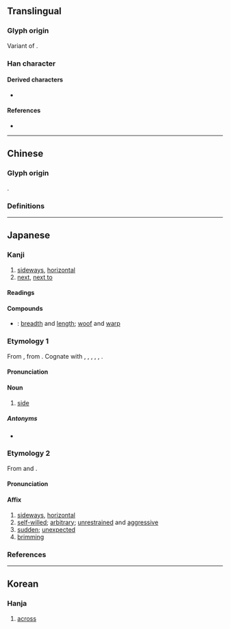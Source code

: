 {{also|橫|構}}
{{character info}}
==Translingual==
{{stroke order|strokes=15}}
{{ja-forms|横|横|[[橫]]}}

===Glyph origin===
Variant of {{l|zh|橫}}.

===Han character===
{{Han char|rn=75|rad=木|as=11|sn=15|four=|canj=DTLC|ids=⿰木黄}}

====Derived characters====
* {{l|mul|[[㶇]]}}

====References====
* {{Han ref|kx=0551.181|dkj=15484|hdz=21273.070|uh=6A2A|ud=27178}}

----

==Chinese==
{{attention|zh|large seal script in 横, small seal script in 橫}}

===Glyph origin===
{{Han etym}}
{{Han compound|木|黄|ls=psc|c1=s|c2=p}}.

===Definitions===
{{zh-see|橫|sv}}

----

==Japanese==
{{ja-kanji forms|横|橫}}

===Kanji===
{{ja-kanji|grade=3|rs=木11|kyu=橫}}

# [[sideways]], [[horizontal]]
# [[next]], [[next to]]

====Readings====
{{ja-readings
|goon=おう
|kanon=こう
|kun=よこ-, よこ-たわる, よこ-たえる, おごる
}}

====Compounds====
* {{ja-r|横%縦|よこ%たて}}: [[breadth]] and [[length]]; [[woof]] and [[warp]]

===Etymology 1===
{{ja-kanjitab|よこ|yomi=k}}
From {{inh|ja|ojp|sort=よこ|-}}, from {{inh|ja|jpx-pro|sort=よこ|*yəkə}}. Cognate with {{cog|xug|横|tr=ゆく゚ー, yukū}}, {{cog|mvi|横|tr=ゆく, yuku}}, {{cog|ryn|横|tr=ゆく゚, yuxu}}, {{cog|ryu|横|tr=ゆく, yuku}}, {{cog|rys|横|tr=ゆく, yuku}}, {{cog|yoi|横|tr=どぅぐ, dugu}}.

====Pronunciation====
{{ja-pron|よこ|acc=0|acc_ref=DJR|a=Ja-yoko-anglonative.oga}}

====Noun====
{{ja-noun|よこ}}

# [[side]]
#: {{ja-usex|ドアの'''横'''|ドア の '''よこ'''|side of the doors}}

=====Antonyms=====
* {{ja-r|縦|たて}}

===Etymology 2===
{{ja-kanjitab|おう|yomi=goon}}
From {{der|ja|ltc|sort=おう|-}} {{ltc-l|橫|id=2|[[horizontal]]}} and {{ltc-l|橫|id=3|[[violent]]; [[unexpected]]}}.

====Pronunciation====
{{ja-pron|おう|y=goon}}

====Affix====
{{ja-pos|affix|おう|kyu=橫|hhira=わう}}

# [[sideways]], [[horizontal]]
# [[self-willed]]; [[arbitrary]]; [[unrestrained]] and [[aggressive]]
# [[sudden]]; [[unexpected]]
# [[brimming]]

===References===
<references />

----

==Korean==

===Hanja===
{{ko-hanja|hangeul=횡|eumhun=|rv=hoeng|mr=hoeng|y=hoyng}}

# [[across]]